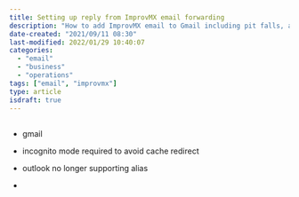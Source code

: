 ```yaml
---
title: Setting up reply from ImprovMX email forwarding
description: "How to add ImprovMX email to Gmail including pit falls, attempted solutions that did not work."
date-created: "2021/09/11 08:30"
last-modified: 2022/01/29 10:40:07
categories:
  - "email"
  - "business"
  - "operations"
tags: ["email", "improvmx"]
type: article
isdraft: true
---
```


##

- gmail
- incognito mode required to avoid cache redirect

- outlook no longer supporting alias
-
